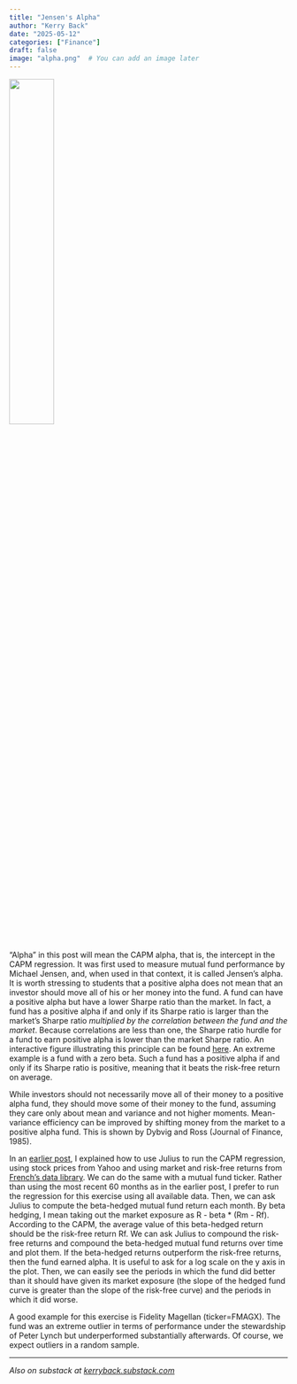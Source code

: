 ```yaml
---
title: "Jensen's Alpha"
author: "Kerry Back"
date: "2025-05-12"
categories: ["Finance"]
draft: false
image: "alpha.png"  # You can add an image later
---
```


![](alpha.png){width=40% fig-align="center"}

"Alpha" in this post will mean the CAPM alpha, that is, the intercept in the CAPM regression.  It was first used to measure mutual fund performance by Michael Jensen, and, when used in that context, it is called Jensen's alpha.  It is worth stressing to students that a positive alpha does not mean that an investor should move all of his or her money into the fund.  A fund can have a positive alpha but have a lower Sharpe ratio than the market.  In fact, a fund has a positive alpha if and only if its Sharpe ratio is larger than the market's Sharpe ratio *multiplied by the correlation between the fund and the market*.  Because correlations are less than one, the Sharpe ratio hurdle for a fund to earn positive alpha is lower than the market Sharpe ratio.  An interactive figure illustrating this principle can be found [here](https://learn-investments.rice-business.org/capm/alphas-sharpes).  An extreme example is a fund with a zero beta.  Such a fund has a positive alpha if and only if its Sharpe ratio is positive, meaning that it beats the risk-free return on average.

While investors should not necessarily move all of their money to a positive alpha fund, they should move some of their money to the fund, assuming they care only about mean and variance and not higher moments.  Mean-variance efficiency can be improved by shifting money from the market to a positive alpha fund.  This is shown by Dybvig and Ross (Journal of Finance, 1985).

In an [earlier post](https://finance-with-ai/posts/04-capm), I explained how to use Julius to run the CAPM regression, using stock prices from Yahoo and using market and risk-free returns from [French's data library](https://mba.tuck.dartmouth.edu/pages/faculty/ken.french/data_library.html).  We can do the same with a mutual fund ticker.  Rather than using the most recent 60 months as in the earlier post, I prefer to run the regression for this exercise using all available data.  Then, we can ask Julius to compute the beta-hedged mutual fund return each month.  By beta hedging, I mean taking out the market exposure as
R - beta * (Rm - Rf).  According to the CAPM, the average value of this beta-hedged return should be the risk-free return Rf.  We can ask Julius to compound the risk-free returns and compound the beta-hedged mutual fund returns over time and plot them.  If the beta-hedged returns outperform the risk-free returns, then the fund earned alpha.  It is useful to ask for a log scale on the y axis in the plot.  Then, we can easily see the periods in which the fund did better than it should have given its market exposure (the slope of the hedged fund curve is greater than the slope of the risk-free curve) and the periods in which it did worse.

A good example for this exercise is Fidelity Magellan (ticker=FMAGX).  The fund was an extreme outlier in terms of performance under the stewardship of Peter Lynch but underperformed substantially afterwards.  Of course, we expect outliers in a random sample.

---

*Also on substack at [kerryback.substack.com](https://kerryback.substack.com)*